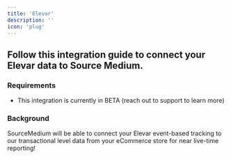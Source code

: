 ```yaml
---
title: 'Elevar'
description: ''
icon: 'plug'
---
```


## Follow this integration guide to connect your Elevar data to Source Medium.

### Requirements

- This integration is currently in BETA (reach out to support to learn more)

### Background

SourceMedium will be able to connect your Elevar event-based tracking to our transactional level data from your eCommerce store for near live-time reporting!